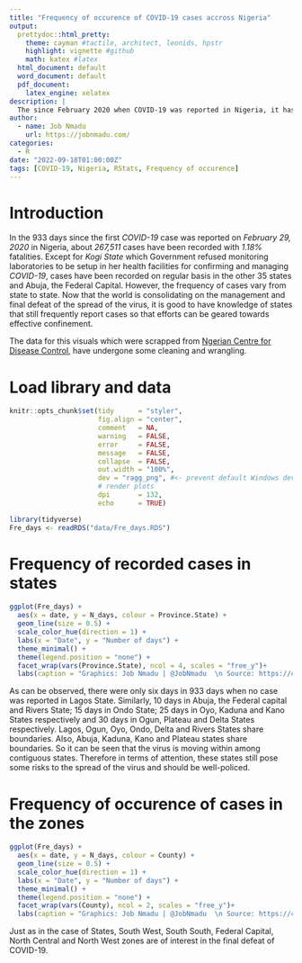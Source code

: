 ```yaml
---
title: "Frequency of occurence of COVID-19 cases accross Nigeria"
output:
  prettydoc::html_pretty:
    theme: cayman #tactile, architect, leonids, hpstr
    highlight: vignette #github
    math: katex #latex
  html_document: default
  word_document: default
  pdf_document: 
    latex_engine: xelatex
description: |
  The since February 2020 when COVID-19 was reported in Nigeria, it has spread to all the 36 states and Abuja. This post shows how frequent cases were reported in each state.
author:
  - name: Job Nmadu
    url: https://jobnmadu.com/
categories:
  - R
date: "2022-09-18T01:00:00Z"
tags: [COVID-19, Nigeria, RStats, Frequency of occurence]
---
```


# Introduction

In the 933 days since the first *COVID-19* case was reported on *February 29, 2020* in Nigeria, about *267,511* cases have been recorded with *1.18%* fatalities. Except for _Kogi State_ which Government refused monitoring laboratories to be setup in her health facilities for confirming and managing *COVID-19*, cases have been recorded on regular basis in the other 35 states and Abuja, the Federal Capital. However, the frequency of cases vary from state to state. Now that the world is consolidating on the management and final defeat of the spread of the virus, it is good to have knowledge of states that still frequently report cases so that efforts can be geared towards effective confinement.

The data for this visuals which were scrapped from [Ngerian Centre for Disease Control](https://covid19.ncdc.gov.ng/), have undergone some cleaning and wrangling.

# Load library and data

```r

knitr::opts_chunk$set(tidy      = "styler",
                      fig.align = "center",
                      comment   = NA,
                      warning   = FALSE,
                      error     = FALSE,
                      message   = FALSE,
                      collapse  = FALSE,
                      out.width = "100%",
                      dev = "ragg_png", #<- prevent default Windows device to
                      # render plots
                      dpi       = 132,
                      echo      = TRUE)
```



```r

library(tidyverse)
Fre_days <- readRDS("data/Fre_days.RDS")
```

# Frequency of recorded cases in states 

```r
ggplot(Fre_days) +
  aes(x = date, y = N_days, colour = Province.State) +
  geom_line(size = 0.5) +
  scale_color_hue(direction = 1) +
  labs(x = "Date", y = "Number of days") +
  theme_minimal() +
  theme(legend.position = "none") +
  facet_wrap(vars(Province.State), ncol = 4, scales = "free_y")+
  labs(caption = "Graphics: Job Nmadu | @JobNmadu  \n Source: https://covid19.ncdc.gov.ng/")
```

As can be observed, there were only six days in 933 days when no case was reported in Lagos State. Similarly, 10 days in Abuja, the Federal capital and Rivers State; 15 days in Ondo State; 25 days in Oyo, Kaduna and Kano States respectively and 30 days in Ogun, Plateau and Delta States respectively. Lagos, Ogun, Oyo, Ondo, Delta and Rivers States share boundaries. Also, Abuja, Kaduna, Kano and Plateau states share boundaries. So it can be seen that the virus is moving within among contiguous states. Therefore in terms of attention, these states still pose some risks to the spread of the virus and should be well-policed.

# Frequency of occurence of cases in the zones

```r

ggplot(Fre_days) +
  aes(x = date, y = N_days, colour = County) +
  geom_line(size = 0.5) +
  scale_color_hue(direction = 1) +
  labs(x = "Date", y = "Number of days") +
  theme_minimal() +
  theme(legend.position = "none") +
  facet_wrap(vars(County), ncol = 2, scales = "free_y")+
  labs(caption = "Graphics: Job Nmadu | @JobNmadu  \n Source: https://covid19.ncdc.gov.ng/")


```

Just as in the case of States, South West, South South, Federal Capital, North Central and North West zones are of interest in the final defeat of COVID-19.

